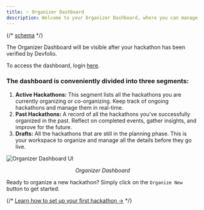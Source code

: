 ```yaml
---
title: ✨ Organizer Dashboard
description: Welcome to your Organizer Dashboard, where you can manage all your hackathons with ease.
---
```

{/* [schema](/docs/guide/setting-up-your-hackathon/brand-tab) */}

<Callout title="Access Info" type="info">
  The Organizer Dashboard will be visible after your hackathon has been verified by Devfolio.
  <p>
  To access the dashboard, login <a href="https://org.devfolio.co" target="_blank">here</a>.
  </p>
</Callout>

### The dashboard is conveniently divided into three segments:

1. **Active Hackathons:** This segment lists all the hackathons you are currently organizing or co-organizing. Keep track of ongoing hackathons and manage them in real-time.  
2. **Past Hackathons:** A record of all the hackathons you've successfully organized in the past. Reflect on completed events, gather insights, and improve for the future.  
3. **Drafts:** All the hackathons that are still in the planning phase. This is your workspace to organize and manage all the details before they go live.

<img src="/assets/organizer-dashboard.gif" alt="Organizer Dashboard UI" />
<p align="center"><i>Organizer Dashboard</i></p>

Ready to organize a new hackathon? Simply click on the `Organize New` button to get started.

{/* [Learn how to set up your first hackathon →](../set-up-your-first-hacakthon-on-devfolio.md) */}

<Cards>
  <Card
    title="👋
Set up your first hackathon on Devfolio"
    href="/docs/guide/set-up-your-first-hackathon-on-devfolio"
  />
</Cards>